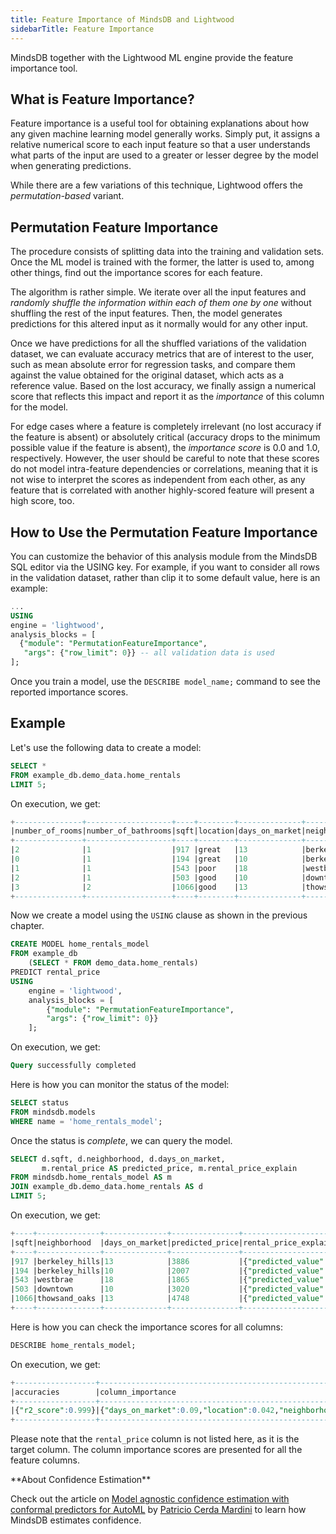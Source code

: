 ```yaml
---
title: Feature Importance of MindsDB and Lightwood
sidebarTitle: Feature Importance
---
```


MindsDB together with the Lightwood ML engine provide the feature importance tool.

## What is Feature Importance?

Feature importance is a useful tool for obtaining explanations about how any given machine learning model generally works. Simply put, it assigns a relative numerical score to each input feature so that a user understands what parts of the input are used to a greater or lesser degree by the model when generating predictions.

While there are a few variations of this technique, Lightwood offers the *permutation-based* variant.

## Permutation Feature Importance

The procedure consists of splitting data into the training and validation sets. Once the ML model is trained with the former, the latter is used to, among other things, find out the importance scores for each feature.

The algorithm is rather simple. We iterate over all the input features and *randomly shuffle the information within each of them one by one* without shuffling the rest of the input features. Then, the model generates predictions for this altered input as it normally would for any other input.

Once we have predictions for all the shuffled variations of the validation dataset, we can evaluate accuracy metrics that are of interest to the user, such as mean absolute error for regression tasks, and compare them against the value obtained for the original dataset, which acts as a reference value. Based on the lost accuracy, we finally assign a numerical score that reflects this impact and report it as the *importance* of this column for the model.

For edge cases where a feature is completely irrelevant (no lost accuracy if the feature is absent) or absolutely critical (accuracy drops to the minimum possible value if the feature is absent), the *importance score* is 0.0 and 1.0, respectively. However, the user should be careful to note that these scores do not model intra-feature dependencies or correlations, meaning that it is not wise to interpret the scores as independent from each other, as any feature that is correlated with another highly-scored feature will present a high score, too.

## How to Use the Permutation Feature Importance

You can customize the behavior of this analysis module from the MindsDB SQL editor via the USING key. For example, if you want to consider all rows in the validation dataset, rather than clip it to some default value, here is an example:

```sql
...
USING
engine = 'lightwood',
analysis_blocks = [
  {"module": "PermutationFeatureImportance", 
   "args": {"row_limit": 0}} -- all validation data is used 
];
```

Once you train a model, use the `DESCRIBE model_name;` command to see the reported importance scores.

## Example

Let's use the following data to create a model:

```sql
SELECT *
FROM example_db.demo_data.home_rentals
LIMIT 5;
```

On execution, we get:

```sql
+---------------+-------------------+----+--------+--------------+--------------+------------+
|number_of_rooms|number_of_bathrooms|sqft|location|days_on_market|neighborhood  |rental_price|
+---------------+-------------------+----+--------+--------------+--------------+------------+
|2              |1                  |917 |great   |13            |berkeley_hills|3901        |
|0              |1                  |194 |great   |10            |berkeley_hills|2042        |
|1              |1                  |543 |poor    |18            |westbrae      |1871        |
|2              |1                  |503 |good    |10            |downtown      |3026        |
|3              |2                  |1066|good    |13            |thowsand_oaks |4774        |
+---------------+-------------------+----+--------+--------------+--------------+------------+
```

Now we create a model using the `USING` clause as shown in the previous chapter.

```sql
CREATE MODEL home_rentals_model
FROM example_db
    (SELECT * FROM demo_data.home_rentals)
PREDICT rental_price
USING
    engine = 'lightwood',
    analysis_blocks = [
        {"module": "PermutationFeatureImportance", 
        "args": {"row_limit": 0}}
    ];
```

On execution, we get:

```sql
Query successfully completed
```

Here is how you can monitor the status of the model:

```sql
SELECT status
FROM mindsdb.models
WHERE name = 'home_rentals_model';
```

Once the status is *complete*, we can query the model.

```sql
SELECT d.sqft, d.neighborhood, d.days_on_market,
       m.rental_price AS predicted_price, m.rental_price_explain
FROM mindsdb.home_rentals_model AS m
JOIN example_db.demo_data.home_rentals AS d
LIMIT 5;
```

On execution, we get:

```sql
+----+--------------+--------------+---------------+---------------------------------------------------------------------------------------------------------------------------------------------+
|sqft|neighborhood  |days_on_market|predicted_price|rental_price_explain                                                                                                                         |
+----+--------------+--------------+---------------+---------------------------------------------------------------------------------------------------------------------------------------------+
|917 |berkeley_hills|13            |3886           |{"predicted_value": 3886, "confidence": 0.99, "anomaly": null, "truth": null, "confidence_lower_bound": 3805, "confidence_upper_bound": 3967}|
|194 |berkeley_hills|10            |2007           |{"predicted_value": 2007, "confidence": 0.99, "anomaly": null, "truth": null, "confidence_lower_bound": 1925, "confidence_upper_bound": 2088}|
|543 |westbrae      |18            |1865           |{"predicted_value": 1865, "confidence": 0.99, "anomaly": null, "truth": null, "confidence_lower_bound": 1783, "confidence_upper_bound": 1946}|
|503 |downtown      |10            |3020           |{"predicted_value": 3020, "confidence": 0.99, "anomaly": null, "truth": null, "confidence_lower_bound": 2938, "confidence_upper_bound": 3101}|
|1066|thowsand_oaks |13            |4748           |{"predicted_value": 4748, "confidence": 0.99, "anomaly": null, "truth": null, "confidence_lower_bound": 4667, "confidence_upper_bound": 4829}|
+----+--------------+--------------+---------------+---------------------------------------------------------------------------------------------------------------------------------------------+
```

Here is how you can check the importance scores for all columns:

```sql
DESCRIBE home_rentals_model;
```

On execution, we get:

```sql
+------------------+----------------------------------------------------------------------------------------------------------------------+----------------+-------------------------------------------------------------------------------------------+----------------------------------------------------------------------------------------------------------------------------------------------------+
|accuracies        |column_importance                                                                                                     |outputs         |inputs                                                                                     |model                                                                                                                                               |
+------------------+----------------------------------------------------------------------------------------------------------------------+----------------+-------------------------------------------------------------------------------------------+----------------------------------------------------------------------------------------------------------------------------------------------------+
|{"r2_score":0.999}|{"days_on_market":0.09,"location":0.042,"neighborhood":0,"number_of_bathrooms":0,"number_of_rooms":0.292,"sqft":0.999}|["rental_price"]|["number_of_rooms","number_of_bathrooms","sqft","location","days_on_market","neighborhood"]|encoders --> dtype_dict --> dependency_dict --> model --> problem_definition --> identifiers --> imputers --> analysis_blocks --> accuracy_functions|
+------------------+----------------------------------------------------------------------------------------------------------------------+----------------+-------------------------------------------------------------------------------------------+----------------------------------------------------------------------------------------------------------------------------------------------------+
```

Please note that the `rental_price` column is not listed here, as it is the target column. The column importance scores are presented for all the feature columns.

<Tip>
**About Confidence Estimation**

Check out the article on [Model agnostic confidence estimation with conformal predictors for AutoML](https://medium.com/mindsdb/model-agnostic-confidence-estimation-with-conformal-predictors-for-automl-55fce87ef42a) by [Patricio Cerda Mardini](https://medium.com/@paxcema)
to learn how MindsDB estimates confidence.
</Tip>
